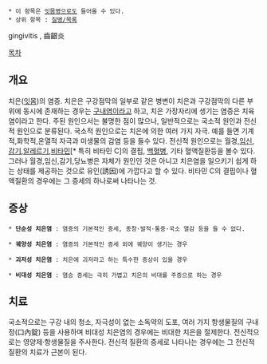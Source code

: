  * 이 항목은 [[잇몸병]]으로도 들어올 수 있다.
 * 상위 항목 : [[질병/목록]]

gingivitis , 齒齦炎 

[[목차]]
== 개요 ==
치은([[잇몸]])의 염증. 치은은 구강점막의 일부로 같은 병변이 치은과 구강점막의 다른 부위에 동시에 존재하는 경우는 [[구내염]]이라고 하고, 치은 가장자리에 생기는 염증은 치육염이라고 한다. 주된 원인으서는 불명한 점이 많으나, 일반적으로는 국소적 원인과 전신적 원인으로 분류된다. 국소적 원인으로는 치은에 의한 여러 가지 자극. 예를 들면 기계적,화학적,온열적 자극과 미생물의 감염 등을 들수 있다. 전신적 원인으로는 월경,[[임신]],[[감기]],[[알레르기]],[[비타민]][* 특히 비타민 C]의 결핍, [[백혈병]], 기타 혈액질환등을 볼수 있다. 그러나 월경,임신,감기,당뇨병은 자체가 원인인 것은 아니고 치은염을 일으키기 쉽게 하는 상태를 제공하는 것으로 유인(誘因)에 가깝다고 할 수 있다. 비타민 C의 결핍이나 혈액질환의 경우에는 그 증세의 하나로써 나타나는 것. 

== 증상 ==
 * '''단순성 치은염''' : 염증의 기본적인 증세, 종창·발적·통증·국소 열감 등을 들 수 없다.

 * '''궤양성 치은염''' : 염증의 기본적인 증세 외에 궤양이 생기는 경우

 * '''괴저성 치은염''' : 치은에 괴저라고 하는 특수한 증상이 있을 경우

 * '''비대성 치은염''' : 염승 증세는 극히 가볍고 치은의 비대를 주증으로 하는 경우

== 치료 ==
국소적으로는 구강 내의 청소, 자극성이 없는 소독약의 도포, 여러 가지 항생물질의 구내정(口內錠) 등을 사용하며 비대성 치은염의 경우에는 비대한 치은을 절제한다. 전신적으로는 영양제·항생물질을 주사한다. 전신적 질환의 증세로 나타나는 경우에는 그 전신적 질환의 치료가 근본이 된다. 

